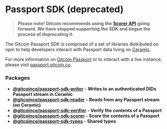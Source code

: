 
# Passport SDK (deprecated)

> **Please note! Gitcoin recommends using the** [**Scorer API**](../scorer-api/) **going forward. We have stopped supporting the SDK and begun the process of deprecating it.**

<Cards>
  <Card title="Passport SDK" href="https://github.com/gitcoinco/passport-sdk" />
</Cards>

The Gitcoin Passport SDK is comprised of a set of libraries distributed on npm to help developers interact with Passport data living on [Ceramic](https://ceramic.network/).

For more information on [Gitcoin Passport](https://app.gitbook.com/o/Aqbtj6s4OkLaygileCka/s/ttgfRNVjO2DcVvUNyst9/) or to interact with a live instance, please visit [passport.gitcoin.co](https://passport.gitcoin.co/).

### Packages

* [**@gitcoinco/passport-sdk-writer**](https://github.com/gitcoinco/passport-sdk/tree/main/packages/writer) **- Writes to an authenticated DIDs Passport stream in Ceramic**
* [**@gitcoinco/passport-sdk-reader**](https://github.com/gitcoinco/passport-sdk/tree/main/packages/reader) **- Reads from any Passport stream (on Ceramic)**
* [**@gitcoinco/passport-sdk-verifier**](https://github.com/gitcoinco/passport-sdk/tree/main/packages/verifier) **- Verify the contents of a Passport**
* [**@gitcoinco/passport-sdk-scorer**](https://github.com/gitcoinco/passport-sdk/tree/main/packages/scorer) **- Score the contents of a Passport**
* [**@gitcoinco/passport-sdk-types**](https://github.com/gitcoinco/passport-sdk/tree/main/packages/types) **- Shared types**
